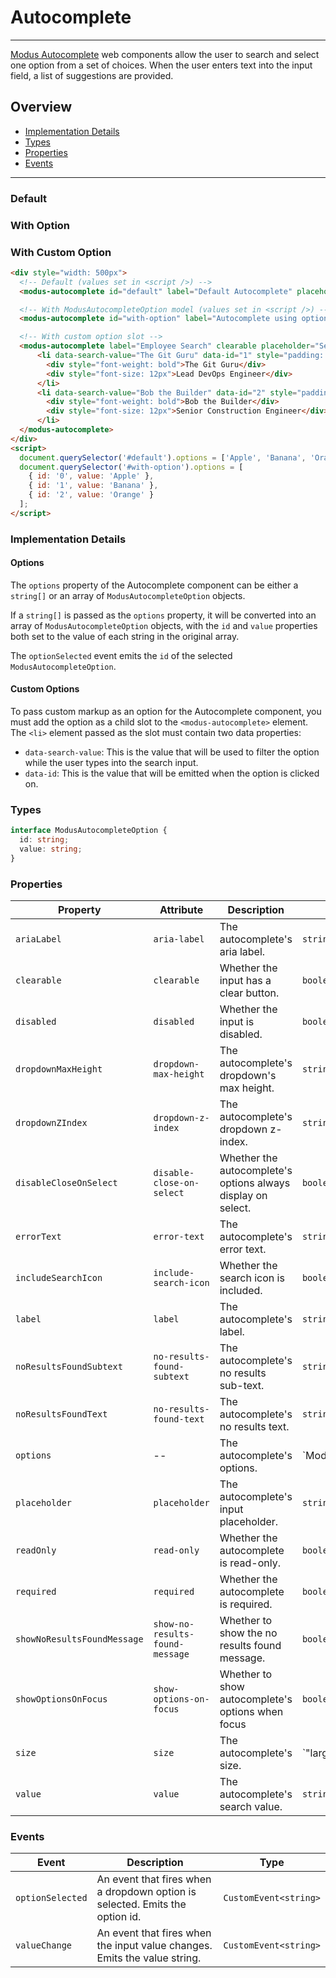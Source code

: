 
# Autocomplete

---

[Modus Autocomplete](https://modus.trimble.com/components/web/autocomplete/) web components allow the user to search and select one option
from a set of choices. When the user enters text into the input field, a list of suggestions are provided.

## Overview

- [Implementation Details](#implementation-details)
- [Types](#types)
- [Properties](#properties)
- [Events](#events)

---

### Default

<Story id="user-inputs-autocomplete--default" />

### With Option

<Story id="user-inputs-autocomplete--with-option" />

### With Custom Option

<Story id="user-inputs-autocomplete--with-custom-option" />

```html
<div style="width: 500px">
  <!-- Default (values set in <script />) -->
  <modus-autocomplete id="default" label="Default Autocomplete" placeholder="Search..."></modus-autocomplete>

  <!-- With ModusAutocompleteOption model (values set in <script />) -->
  <modus-autocomplete id="with-option" label="Autocomplete using option model" placeholder="Search..."></modus-autocomplete>

  <!-- With custom option slot -->
  <modus-autocomplete label="Employee Search" clearable placeholder="Search...">
      <li data-search-value="The Git Guru" data-id="1" style="padding: 8px">
        <div style="font-weight: bold">The Git Guru</div>
        <div style="font-size: 12px">Lead DevOps Engineer</div>
      </li>
      <li data-search-value="Bob the Builder" data-id="2" style="padding: 8px">
        <div style="font-weight: bold">Bob the Builder</div>
        <div style="font-size: 12px">Senior Construction Engineer</div>
      </li>
  </modus-autocomplete>
</div>
<script>
  document.querySelector('#default').options = ['Apple', 'Banana', 'Orange'];
  document.querySelector('#with-option').options = [
    { id: '0', value: 'Apple' },
    { id: '1', value: 'Banana' },
    { id: '2', value: 'Orange' }
  ];
</script>
```

### Implementation Details

#### Options

The `options` property of the Autocomplete component can be either a `string[]` or an array of `ModusAutocompleteOption` objects.

If a `string[]` is passed as the `options` property, it will be converted into an array of `ModusAutocompleteOption` objects,
with the `id` and `value` properties both set to the value of each string in the original array.

The `optionSelected` event emits the `id` of the selected `ModusAutocompleteOption`.

#### Custom Options

To pass custom markup as an option for the Autocomplete component,
you must add the option as a child slot to the `<modus-autocomplete>` element.
The `<li>` element passed as the slot must contain two data properties:
- `data-search-value`: This is the value that will be used to filter the option while the user types into the search input.
- `data-id`: This is the value that will be emitted when the option is clicked on.

### Types

```ts
interface ModusAutocompleteOption {
  id: string;
  value: string;
}
```

### Properties

| Property                    | Attribute                       | Description                                                   | Type                                    | Default                                       |
| --------------------------- | ------------------------------- | ------------------------------------------------------------- | --------------------------------------- | --------------------------------------------- |
| `ariaLabel`                 | `aria-label`                    | The autocomplete's aria label.                                | `string`                                | `undefined`                                   |
| `clearable`                 | `clearable`                     | Whether the input has a clear button.                         | `boolean`                               | `false`                                       |
| `disabled`                  | `disabled`                      | Whether the input is disabled.                                | `boolean`                               | `undefined`                                   |
| `dropdownMaxHeight`         | `dropdown-max-height`           | The autocomplete's dropdown's max height.                     | `string`                                | `'300px'`                                     |
| `dropdownZIndex`            | `dropdown-z-index`              | The autocomplete's dropdown z-index.                          | `string`                                | `'1'`                                         |
| `disableCloseOnSelect`      | `disable-close-on-select`       | Whether the autocomplete's options always display on select.  | `boolean`                               | `false`                                       |
| `errorText`                 | `error-text`                    | The autocomplete's error text.                                | `string`                                | `undefined`                                   |
| `includeSearchIcon`         | `include-search-icon`           | Whether the search icon is included.                          | `boolean`                               | `true`                                        |
| `label`                     | `label`                         | The autocomplete's label.                                     | `string`                                | `undefined`                                   |
| `noResultsFoundSubtext`     | `no-results-found-subtext`      | The autocomplete's no results sub-text.                       | `string`                                | `'Check spelling or try a different keyword'` |
| `noResultsFoundText`        | `no-results-found-text`         | The autocomplete's no results text.                           | `string`                                | `'No results found'`                          |
| `options`                   | --                              | The autocomplete's options.                                   | `ModusAutocompleteOption[] | string[]`  | `undefined`                                   |
| `placeholder`               | `placeholder`                   | The autocomplete's input placeholder.                         | `string`                                | `undefined`                                   |
| `readOnly`                  | `read-only`                     | Whether the autocomplete is read-only.                        | `boolean`                               | `undefined`                                   |
| `required`                  | `required`                      | Whether the autocomplete is required.                         | `boolean`                               | `undefined`                                   |
| `showNoResultsFoundMessage` | `show-no-results-found-message` | Whether to show the no results found message.                 | `boolean`                               | `true`                                        |
| `showOptionsOnFocus`        | `show-options-on-focus`         | Whether to show autocomplete's options when focus             | `boolean`                               | `false`                                       |
| `size`                      | `size`                          | The autocomplete's size.                                      | `"large"  | "medium"`                   | `'medium'`                                    |
| `value`                     | `value`                         | The autocomplete's search value.                              | `string`                                | `undefined`                                   |

### Events

| Event            | Description                                                                  | Type                  |
| ---------------- | ---------------------------------------------------------------------------- | --------------------- |
| `optionSelected` | An event that fires when a dropdown option is selected. Emits the option id. | `CustomEvent<string>` |
| `valueChange`    | An event that fires when the input value changes. Emits the value string.    | `CustomEvent<string>` |
